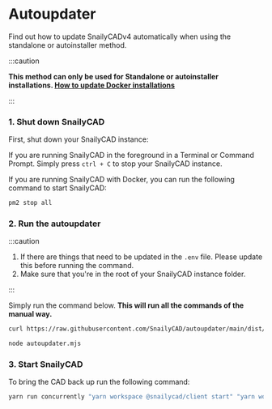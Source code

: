 
# Autoupdater

Find out how to update SnailyCADv4 automatically when using the standalone or autoinstaller method.

:::caution

**This method can only be used for Standalone or autoinstaller installations. [How to update Docker installations](/docs/installations/updating/methods/docker)**

:::

### 1. Shut down SnailyCAD

First, shut down your SnailyCAD instance:

<Tabs groupId="running-method">
  <TabItem value="terminal" label="Terminal/Command Prompt" default>

If you are running SnailyCAD in the foreground in a Terminal or Command Prompt. Simply press `ctrl + C` to stop your SnailyCAD instance.

  </TabItem>
  <TabItem value="pm2" label="pm2">
If you are running SnailyCAD with Docker, you can run the following command to start SnailyCAD:

```bash
pm2 stop all
```

  </TabItem>
</Tabs>

### 2. Run the autoupdater

:::caution

1. If there are things that need to be updated in the `.env` file. Please update this before running
   the command.
2. Make sure that you're in the root of your SnailyCAD instance folder.

:::

Simply run the command below. **This will run all the commands of the manual way.**

```bash
curl https://raw.githubusercontent.com/SnailyCAD/autoupdater/main/dist/index.js > autoupdater.mjs

node autoupdater.mjs
```

### 3. Start SnailyCAD

To bring the CAD back up run the following command:

```bash
yarn run concurrently "yarn workspace @snailycad/client start" "yarn workspace @snailycad/api generate && yarn workspace @snailycad/api start"
```
